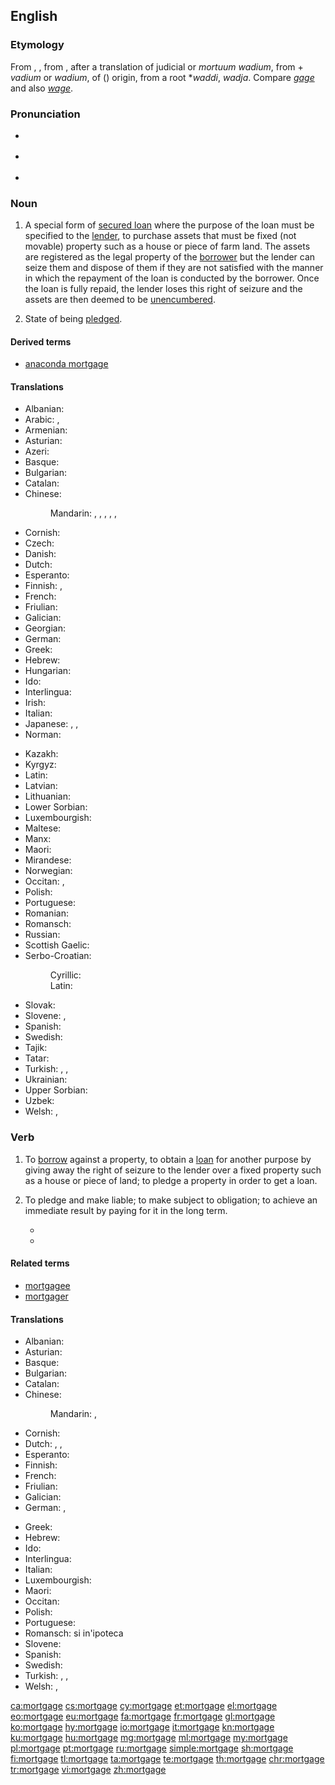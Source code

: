 ==English==
{{wikipedia}}

===Etymology===
From {{etyl|xno|en}} {{term|mortgage|lang=fro}}, {{etyl|frm|en}} {{term|mortgage|lang=frm}}, from {{etyl|fro|en}} {{term|mort gage||death pledge|lang=fro}}, after a translation of judicial {{etyl|ML.|en}} {{term|mortuum vadium|lang=la}} or ''mortuum wadium'', from {{term|mortuum|lang=la}} + ''vadium'' or ''wadium'', of {{etyl|gem|en}} ({{etyl|frk|en}}) origin, from a root *''waddi'', ''wadja''. Compare ''[[gage]]'' and also ''[[wage]]''.

===Pronunciation===
* {{a|UK}} {{IPA|/ˈmɔː.ɡɪdʒ/|lang=en}}
* {{a|US}} {{IPA|/ˈmɔɹ.ɡɪdʒ/|lang=en}}
* {{audio|En-us-mortgage.ogg|Audio (US)|lang=en}}

===Noun===
{{en-noun}}

# {{context|legal|lang=en}} A special form of [[secured loan]] where the purpose of the loan must be specified to the [[lender]], to purchase assets that must be fixed (not movable) property such as a house or piece of farm land. The assets are registered as the legal property of the [[borrower]] but the lender can seize them and dispose of them if they are not satisfied with the manner in which the repayment of the loan is conducted by the borrower. Once the loan is fully repaid, the lender loses this right of seizure and the assets are then deemed to be [[unencumbered]].
#: {{usex|We're renting a property in the city centre because we can't afford to get a '''mortgage''' yet.|lang=en}}
# {{context|obsolete|lang=en}} State of being [[pledge]]d.
#: {{usex|lands given in '''mortgage'''|lang=en}}

====Derived terms====
* [[anaconda mortgage]]

====Translations====
{{trans-top|special form of secured loan}}
* Albanian: {{t|sq|hipotekë|f}}
* Arabic: {{t|ar|رهن|m|tr=rahn|sc=Arab}}, {{t|ar|رهن عقاري|m|tr=rahn ʿaqārī|sc=Arab}}
* Armenian: {{t|hy|հիպոթեկ|sc=Armn}}
* Asturian: {{t|ast|hipoteca|f}}
* Azeri: {{t|az|ipoteka}}
* Basque: {{t+|eu|hipoteka}}
* Bulgarian: {{t+|bg|ипоте́ка|f}}
* Catalan: {{t+|ca|hipoteca|f}}
* Chinese:
*: Mandarin: {{t+|cmn|抵押|tr=dǐyā|sc=Hani}}, {{t+|cmn|抵押貸款|sc=Hani}}, {{t|cmn|抵押贷款|tr=dǐyā dàikuǎn|sc=Hani}}, {{t+|cmn|按揭|tr=ànjiē|sc=Hani}}, {{qualifier|home loan}} {{t+|cmn|房貸|sc=Hani}}, {{t+|cmn|房贷|tr=fángdài|sc=Hani}}
* Cornish: {{t|kw|marwostel|m}}
* Czech: {{t|cs|hypotéka|f}}
* Danish: {{t|da|pant}}
* Dutch: {{t+|nl|hypotheek|m}}
* Esperanto: {{t|eo|hipoteko}}
* Finnish: {{t+|fi|asuntolaina}}, {{t|fi|kiinnelaina}}
* French: {{t+|fr|hypothèque|f}}
* Friulian: {{t|fur|ipoteche|f}}
* Galician: {{t|gl|hipoteca|f}}
* Georgian: {{t|ka|იპოთეკა|sc=Geor}}
* German: {{t+|de|Hypothek|f}}
* Greek: {{t+|el|υποθήκη|f|sc=Grek}}
* Hebrew: {{t+|he|משכנתא|f|tr=mashkánta|sc=Hebr}}
* Hungarian: {{t+|hu|jelzálog}}
* Ido: {{t+|io|hipoteko}}
* Interlingua: {{t|ia|hypotheca}}
* Irish: {{t|ga|morgáiste|m}}
* Italian: {{t+|it|ipoteca|f}}
* Japanese: {{t+|ja|抵当|tr=ていとう, teitō|sc=Jpan}}, {{t+|ja|抵当権|tr=ていとうけん, teitōken|sc=Jpan}}, {{t|ja|住宅ローン|tr=じゅうたくローン, jūtaku-rōn|sc=Jpan}}
* Norman: {{t|nrf|hypothèque|f}}
{{trans-mid}}
* Kazakh: {{t|kk|ипотека|sc=Cyrl}}
* Kyrgyz: {{t|ky|ипотека|sc=Cyrl}}
* Latin: {{t|la|hypotheca|f}}
* Latvian: {{t|lv|hipotēka}}
* Lithuanian: {{t|lt|ipoteka}}
* Lower Sorbian: {{t|dsb|hypoteka|f}}
* Luxembourgish: {{t|lb|Hypothéik|f}}
* Maltese: {{t|mt|ipoteka|f}}
* Manx: {{t|gv|gioaldeeaght}}
* Maori: {{t|mi|mōkete}}
* Mirandese: {{t|mwl|heipoteca|f}}
* Norwegian: {{t|no|hypothek|n}}
* Occitan: {{t|oc|emprecairada|f}}, {{t|oc|empenhoradura|f}}
* Polish: {{t+|pl|hipoteka|f}}
* Portuguese: {{t+|pt|hipoteca|f}}
* Romanian: {{t+|ro|ipotecă|f}}
* Romansch: {{t|rm|ipoteca|f}}
* Russian: {{t+|ru|ипоте́ка|f|sc=Cyrl}}
* Scottish Gaelic: {{t|gd|morgaidse}}
* Serbo-Croatian:
*: Cyrillic: {{t+|sh|hipoteka|f|sc=Cyrl}}
*: Latin: {{t|sh|хипотека|f|sc=Cyrl}}
* Slovak: {{t|sk|hypotéka|f}}
* Slovene: {{t+|sl|hipoteka|f}}, {{t|sl|zastavitev|f}}
* Spanish: {{t+|es|hipoteca|f}}
* Swedish: {{t+|sv|hypotek|n}}
* Tajik: {{t|tg|гаравпулӣ|sc=Cyrl}}
* Tatar: {{t|tt|ипотека|sc=Cyrl}}
* Turkish: {{t+|tr|ipotek}}, {{t+|tr|rehin}}, {{t+|tr|tutu}}
* Ukrainian: {{t|uk|іпоте́ка|sc=Cyrl}}
* Upper Sorbian: {{t|hsb|hypoteka|f}}
* Uzbek: {{t|uz|ipoteka}}
* Welsh: {{t+|cy|morgais|m}}, {{t|cy|gwystloriaeth|f}}
{{trans-bottom}}

===Verb===
{{en-verb|mortgag}}

# {{context|transitive|legal|lang=en}} To [[borrow]] against a property, to obtain a [[loan]] for another purpose by giving away the right of seizure to the lender over a fixed property such as a house or piece of land; to pledge a property in order to get a loan.
#: {{usex|to '''mortgage a property''', '''an estate''', '''a shop'''|lang=en}}
#: {{usex|We '''mortgaged our house''' in order to start a company.|lang=en}}
# {{context|transitive|figurative|lang=en}} To pledge and make liable; to make subject to obligation; to achieve an immediate result by paying for it in the long term.
#* {{cite-book|year=1982|author=Verne Moberg|title=The Truth and Work of [[w:Victoria Benedictsson|Victoria Benedictsson]]|page=72|passage=She '''mortgaged her future''' for the pleasures of the relationship with the sculptor, a relationship she knew would be short.}}
#* {{cite-book|year=2001|author=Antony Rowland|title=[[w:Tony Harrison|Tony Harrison]] and the Holocaust|page=193|passage=Like a latter-day [[w:Faustus|Faustus]] who has '''mortgaged his soul''' to the pursuit of his art, Harrison now desperately craves the paternal love from which his learning has estranged him.}}

====Related terms====
* [[mortgagee]]
* [[mortgager]]

====Translations====
{{trans-top|to borrow against a property}}
* Albanian: {{t|sq|hipotekoj}}
* Asturian: {{t|ast|hipotecar}}
* Basque: {{t|eu|hipotekatu}}
* Bulgarian: {{t|bg|ипотеки́рам}}
* Catalan: {{t+|ca|hipotecar}}
* Chinese:
*: Mandarin: {{t+|cmn|按揭|tr=ànjiē|sc=Hani}}, {{t+|cmn|抵押|tr=dǐyā|sc=Hani}}
* Cornish: {{t|kw|marwostla}}
* Dutch: {{t+|nl|hypothekeren}}, {{t|nl|lijfrente afsluiten}}, {{t+|nl|verpanden}}
* Esperanto: {{t|eo|hipoteki}}
* Finnish: {{t+|fi|kiinnittää}}
* French: {{t+|fr|hypothéquer}}
* Friulian: {{t|fur|ipotecâ}}
* Galician: {{t|gl|hipotecar}}
* German: {{t+|de|verpfänden}}, {{t|de|eine Hypothek aufnehmen}}
{{trans-mid}}
* Greek: {{t+|el|υποθηκεύω|sc=Grek}}
* Hebrew: {{t+|he|משכן|tr=mishkén|sc=Hebr}}
* Ido: {{t|io|hipotekizar}}
* Interlingua: {{t|ia|hypothecar}}
* Italian: {{t|it|ipotecare}}
* Luxembourgish: {{t|lb|hypothekéieren}}
* Maori: {{t|mi|mōkete}}
* Occitan: {{t|oc|emprecairar}}
* Polish: {{t|pl|obciążać hipotekę}}
* Portuguese: {{t+|pt|hipotecar}}
* Romansch: {{t|rm|prender}} si in'ipoteca
* Slovene: {{t|sl|zastaviti}}
* Spanish: {{t+|es|hipotecar}}
* Swedish: {{t|sv|inteckna}}
* Turkish: {{t|tr|ipotek vermek}}, {{t|tr|rehin vermek}}, {{t|tr|tutu vermek}}
* Welsh: {{t+|cy|morgeisio}}, {{t|cy|arwystlo}}
{{trans-bottom}}

[[ca:mortgage]]
[[cs:mortgage]]
[[cy:mortgage]]
[[et:mortgage]]
[[el:mortgage]]
[[eo:mortgage]]
[[eu:mortgage]]
[[fa:mortgage]]
[[fr:mortgage]]
[[gl:mortgage]]
[[ko:mortgage]]
[[hy:mortgage]]
[[io:mortgage]]
[[it:mortgage]]
[[kn:mortgage]]
[[ku:mortgage]]
[[hu:mortgage]]
[[mg:mortgage]]
[[ml:mortgage]]
[[my:mortgage]]
[[pl:mortgage]]
[[pt:mortgage]]
[[ru:mortgage]]
[[simple:mortgage]]
[[sh:mortgage]]
[[fi:mortgage]]
[[tl:mortgage]]
[[ta:mortgage]]
[[te:mortgage]]
[[th:mortgage]]
[[chr:mortgage]]
[[tr:mortgage]]
[[vi:mortgage]]
[[zh:mortgage]]